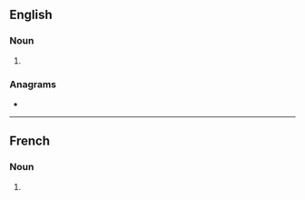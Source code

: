 ==English==

===Noun===
{{head|en|noun form}}

# {{plural of|yearling|lang=en}}

===Anagrams===
* {{anagrams|en|a=aegilnrsy|layerings|searingly|syringeal}}

----

==French==

===Noun===
{{head|fr|noun plural forms|g=m-p}}

# {{plural of|yearling|lang=fr}}